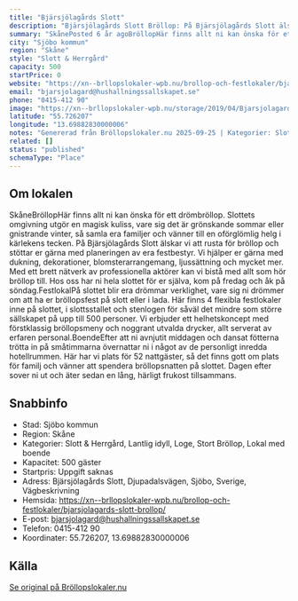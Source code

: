 ```yaml
---
title: "Bjärsjölagårds Slott"
description: "Bjärsjölagårds Slott Bröllop: På Bjärsjölagårds Slott älskar vi att rusta för bröllop och stöttar er gärna med planeringen av era festbestyr."
summary: "SkånePosted 6 år agoBröllopHär finns allt ni kan önska för ett drömbröllop. Slottets omgivning utgör en magisk kuliss, vare sig det är grönskande sommar eller gnistrande vinter, så samla era familjer…"
city: "Sjöbo kommun"
region: "Skåne"
style: "Slott & Herrgård"
capacity: 500
startPrice: 0
website: "https://xn--brllopslokaler-wpb.nu/brollop-och-festlokaler/bjarsjolagards-slott-brollop/"
email: "bjarsjolagard@hushallningssallskapet.se"
phone: "0415-412 90"
image: "https://xn--brllopslokaler-wpb.nu/storage/2019/04/Bjarsjolagards-Slott-brollopslokal-sjobo-brollop-skane-visning.webp"
latitude: "55.726207"
longitude: "13.69882830000006"
notes: "Genererad från Bröllopslokaler.nu 2025-09-25 | Kategorier: Slott & Herrgård, Lantlig idyll, Loge, Stort Bröllop, Lokal med boende"
related: []
status: "published"
schemaType: "Place"
---
```


## Om lokalen

SkåneBröllopHär finns allt ni kan önska för ett drömbröllop. Slottets omgivning utgör en magisk kuliss, vare sig det är grönskande sommar eller gnistrande vinter, så samla era familjer och vänner till en oförglömlig helg i kärlekens tecken. På Bjärsjölagårds Slott älskar vi att rusta för bröllop och stöttar er gärna med planeringen av era festbestyr. Vi hjälper er gärna med dukning, dekorationer, blomsterarrangemang, ljussättning och mycket mer. Med ett brett nätverk av professionella aktörer kan vi bistå med allt som hör bröllop till. Hos oss har ni hela slottet för er själva, kom på fredag och åk på söndag.FestlokalPå slottet blir era drömmar verklighet, vare sig ni drömmer om att ha er bröllopsfest på slott eller i lada. Här finns 4 flexibla festlokaler inne på slottet, i slottsstallet och stenlogen för såväl det mindre som större sällskapet på upp till 500 personer. Vi erbjuder ett helhetskoncept med förstklassig bröllopsmeny och noggrant utvalda drycker, allt serverat av erfaren personal.BoendeEfter att ni avnjutit middagen och dansat fötterna trötta in på småtimmarna övernattar ni i något av de personligt inredda hotellrummen. Här har vi plats för 52 nattgäster, så det finns gott om plats för familj och vänner att spendera bröllopsnatten på slottet. Dagen efter sover ni ut och äter sedan en lång, härligt frukost tillsammans.

## Snabbinfo

- Stad: Sjöbo kommun
- Region: Skåne
- Kategorier: Slott & Herrgård, Lantlig idyll, Loge, Stort Bröllop, Lokal med boende
- Kapacitet: 500 gäster
- Startpris: Uppgift saknas
- Adress: Bjärsjölagårds Slott, Djupadalsvägen, Sjöbo, Sverige, Vägbeskrivning
- Hemsida: https://xn--brllopslokaler-wpb.nu/brollop-och-festlokaler/bjarsjolagards-slott-brollop/
- E-post: bjarsjolagard@hushallningssallskapet.se
- Telefon: 0415-412 90
- Koordinater: 55.726207, 13.69882830000006

## Källa

[Se original på Bröllopslokaler.nu](https://xn--brllopslokaler-wpb.nu/brollop-och-festlokaler/bjarsjolagards-slott-brollop/)
